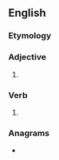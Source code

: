 ==English==

===Etymology===
{{suffix|right|est|lang=en}}

===Adjective===
{{head|en|adjective superlative form}}

# {{en-superlative of|right}}

===Verb===
{{head|en|verb form}}

# {{en-archaic second-person singular of|right}}

===Anagrams===
* {{anagrams|en|streight|tighters}}
